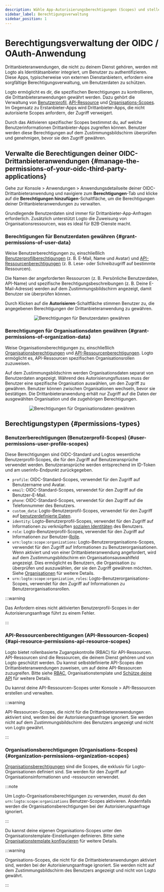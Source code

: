 ```yaml
---
description: Wähle App-Autorisierungsberechtigungen (Scopes) und stelle sicher, dass sie klar auf dem OAuth-Zustimmungsbildschirm angezeigt werden.
sidebar_label: Berechtigungsverwaltung
sidebar_position: 1
---
```


# Berechtigungsverwaltung der OIDC / OAuth-Anwendung

Drittanbieteranwendungen, die nicht zu deinem Dienst gehören, werden mit Logto als Identitätsanbieter integriert, um Benutzer zu authentifizieren. Diese Apps, typischerweise von externen Dienstanbietern, erfordern eine sorgfältige Berechtigungsverwaltung, um Benutzerdaten zu schützen.

Logto ermöglicht es dir, die spezifischen Berechtigungen zu kontrollieren, die Drittanbieteranwendungen gewährt werden. Dazu gehört die Verwaltung von [Benutzerprofil](#user-permissions-user-profile-scopes), [API-Ressource](#api-resource-permissions-api-resource-scopes) und [Organisations-Scopes](#organization-permissions-organization-scopes). Im Gegensatz zu Erstanbieter-Apps wird Drittanbieter-Apps, die nicht autorisierte Scopes anfordern, der Zugriff verweigert.

Durch das Aktivieren spezifischer Scopes bestimmst du, auf welche Benutzerinformationen Drittanbieter-Apps zugreifen können. Benutzer werden diese Berechtigungen auf dem Zustimmungsbildschirm überprüfen und genehmigen, bevor sie den Zugriff gewähren.

## Verwalte die Berechtigungen deiner OIDC-Drittanbieteranwendungen \{#manage-the-permissions-of-your-oidc-third-party-applications}

Gehe zur <CloudLink to="/applications">Konsole > Anwendungen > Anwendungsdetailseite</CloudLink> deiner OIDC-Drittanbieteranwendung und navigiere zum **Berechtigungen**-Tab und klicke auf die **Berechtigungen hinzufügen**-Schaltfläche, um die Berechtigungen deiner Drittanbieteranwendungen zu verwalten.

Grundlegende Benutzerdaten sind immer für Drittanbieter-App-Anfragen erforderlich. Zusätzlich unterstützt Logto die Zuweisung von Organisationsressourcen, was es ideal für B2B-Dienste macht.

### Berechtigungen für Benutzerdaten gewähren \{#grant-permissions-of-user-data}

Weise Benutzerberechtigungen zu, einschließlich [Benutzerprofilberechtigungen](#user-permissions-user-profile-scopes) (z. B. E-Mail, Name und Avatar) und [API-Ressourcenberechtigungen](#api-resource-permissions-api-resource-scopes) (z. B. Lese- oder Schreibzugriff auf bestimmte Ressourcen).

Die Namen der angeforderten Ressourcen (z. B. Persönliche Benutzerdaten, API-Name) und spezifische Berechtigungsbeschreibungen (z. B. Deine E-Mail-Adresse) werden auf dem Zustimmungsbildschirm angezeigt, damit Benutzer sie überprüfen können.

Durch Klicken auf die **Autorisieren**-Schaltfläche stimmen Benutzer zu, die angegebenen Berechtigungen der Drittanbieteranwendung zu gewähren.

<center>
  <img
    src="/img/assets/grant-permissions-of-user-data.webp"
    alt="Berechtigungen für Benutzerdaten gewähren"
  />
</center>

### Berechtigungen für Organisationsdaten gewähren \{#grant-permissions-of-organization-data}

Weise Organisationsberechtigungen zu, einschließlich [Organisationsberechtigungen](#organization-permissions-organization-scopes) und [API-Ressourcenberechtigungen](#api-resource-permissions-api-resource-scopes). Logto ermöglicht es, API-Ressourcen spezifischen Organisationsrollen zuzuweisen.

Auf dem Zustimmungsbildschirm werden Organisationsdaten separat von Benutzerdaten angezeigt. Während des Autorisierungsflusses muss der Benutzer eine spezifische Organisation auswählen, um den Zugriff zu gewähren. Benutzer können zwischen Organisationen wechseln, bevor sie bestätigen. Die Drittanbieteranwendung erhält nur Zugriff auf die Daten der ausgewählten Organisation und die zugehörigen Berechtigungen.

<center>
  <img
    src="/img/assets/grant-permissions-of-organization-data.webp"
    alt="Berechtigungen für Organisationsdaten gewähren"
  />
</center>

## Berechtigungstypen \{#permissions-types}

### Benutzerberechtigungen (Benutzerprofil-Scopes) \{#user-permissions-user-profile-scopes}

Diese Berechtigungen sind OIDC-Standard und Logtos wesentliche Benutzerprofil-Scopes, die für den Zugriff auf Benutzeransprüche verwendet werden. Benutzeransprüche werden entsprechend im ID-Token und am userinfo-Endpunkt zurückgegeben.

- `profile`: OIDC-Standard-Scopes, verwendet für den Zugriff auf Benutzername und Avatar.
- `email`: OIDC-Standard-Scopes, verwendet für den Zugriff auf die Benutzer-E-Mail.
- `phone`: OIDC-Standard-Scopes, verwendet für den Zugriff auf die Telefonnummer des Benutzers.
- `custom_data`: Logto-Benutzerprofil-Scopes, verwendet für den Zugriff auf [benutzerdefinierte Daten](/user-management/user-data/#custom-data).
- `identity`: Logto-Benutzerprofil-Scopes, verwendet für den Zugriff auf Informationen zu verknüpften [sozialen Identitäten](/user-management/user-data/#social-identities) des Benutzers.
- `role`: Logto-Benutzerprofil-Scopes, verwendet für den Zugriff auf Informationen zur Benutzer-[Rolle](/authorization/role-based-access-control/#roles).
- `urn:logto:scope:organizations`: Logto-Benutzerorganisations-Scopes, verwendet für den Zugriff auf Informationen zu Benutzerorganisationen. Wenn aktiviert und von einer Drittanbieteranwendung angefordert, wird auf dem Zustimmungsbildschirm ein Organisationsauswahlfeld angezeigt. Dies ermöglicht es Benutzern, die Organisation zu überprüfen und auszuwählen, der sie den Zugriff gewähren möchten. Siehe [Organisationen](/organizations) für weitere Details.
- `urn:logto:scope:organization_roles`: Logto-Benutzerorganisations-Scopes, verwendet für den Zugriff auf Informationen zu Benutzerorganisationsrollen.

:::warning

Das Anfordern eines nicht aktivierten Benutzerprofil-Scopes in der Autorisierungsanfrage führt zu einem Fehler.

:::

### API-Ressourcenberechtigungen (API-Ressourcen-Scopes) \{#api-resource-permissions-api-resource-scopes}

Logto bietet rollenbasierte Zugangskontrolle (RBAC) für API-Ressourcen. API-Ressourcen sind die Ressourcen, die deinem Dienst gehören und von Logto geschützt werden. Du kannst selbstdefinierte API-Scopes den Drittanbieteranwendungen zuweisen, um auf deine API-Ressourcen zuzugreifen. Bitte siehe [RBAC](/authorization/role-based-access-control), Organisationstemplate und [Schütze deine API](/authorization/api-resources/protect-your-api/) für weitere Details.

Du kannst deine API-Ressourcen-Scopes unter <CloudLink to="/api-resources">Konsole > API-Ressourcen</CloudLink> erstellen und verwalten.

:::warning

API-Ressourcen-Scopes, die nicht für die Drittanbieteranwendungen aktiviert sind, werden bei der Autorisierungsanfrage ignoriert. Sie werden nicht auf dem Zustimmungsbildschirm des Benutzers angezeigt und nicht von Logto gewährt.

:::

### Organisationsberechtigungen (Organisations-Scopes) \{#organization-permissions-organization-scopes}

[Organisationsberechtigungen](/authorization/organization-template/#organization-permission) sind die Scopes, die exklusiv für Logto-Organisationen definiert sind. Sie werden für den Zugriff auf Organisationsinformationen und -ressourcen verwendet.

:::note

Um Logto-Organisationsberechtigungen zu verwenden, musst du den `urn:logto:scope:organizations` Benutzer-Scopes aktivieren. Andernfalls werden die Organisationsberechtigungen bei der Autorisierungsanfrage ignoriert.

:::

Du kannst deine eigenen Organisations-Scopes unter den Organisationstemplate-Einstellungen definieren. Bitte siehe [Organisationstemplate konfigurieren](/authorization/organization-template/configure-organization-template/) für weitere Details.

:::warning

Organisations-Scopes, die nicht für die Drittanbieteranwendungen aktiviert sind, werden bei der Autorisierungsanfrage ignoriert. Sie werden nicht auf dem Zustimmungsbildschirm des Benutzers angezeigt und nicht von Logto gewährt.

:::

